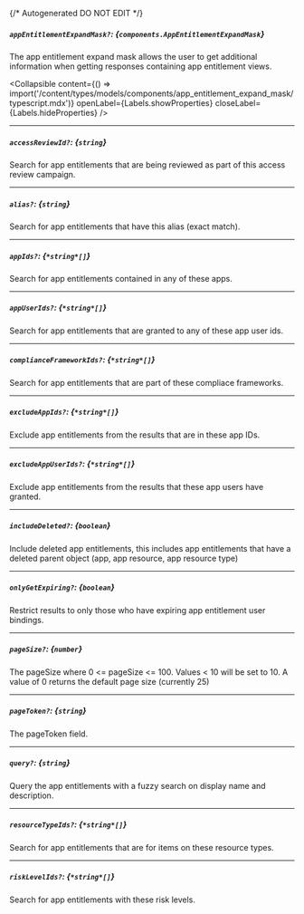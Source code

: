 {/* Autogenerated DO NOT EDIT  */}

##### `appEntitlementExpandMask?`: *{`components.AppEntitlementExpandMask`}*
The app entitlement expand mask allows the user to get additional information when getting responses containing app entitlement views.

<Collapsible content={() => import('/content/types/models/components/app_entitlement_expand_mask/typescript.mdx')} openLabel={Labels.showProperties} closeLabel={Labels.hideProperties} />


---
##### `accessReviewId?`: *{`string`}*
Search for app entitlements that are being reviewed as part of this access review campaign.

---
##### `alias?`: *{`string`}*
Search for app entitlements that have this alias (exact match).

---
##### `appIds?`: *{`*string*[]`}*
Search for app entitlements contained in any of these apps.

---
##### `appUserIds?`: *{`*string*[]`}*
Search for app entitlements that are granted to any of these app user ids.

---
##### `complianceFrameworkIds?`: *{`*string*[]`}*
Search for app entitlements that are part of these compliace frameworks.

---
##### `excludeAppIds?`: *{`*string*[]`}*
Exclude app entitlements from the results that are in these app IDs.

---
##### `excludeAppUserIds?`: *{`*string*[]`}*
Exclude app entitlements from the results that these app users have granted.

---
##### `includeDeleted?`: *{`boolean`}*
Include deleted app entitlements, this includes app entitlements that have a deleted parent object (app, app resource, app resource type)

---
##### `onlyGetExpiring?`: *{`boolean`}*
Restrict results to only those who have expiring app entitlement user bindings.

---
##### `pageSize?`: *{`number`}*
The pageSize where 0 \<\= pageSize \<\= 100. Values \< 10 will be set to 10. A value of 0 returns the default page size (currently 25)

---
##### `pageToken?`: *{`string`}*
The pageToken field.

---
##### `query?`: *{`string`}*
Query the app entitlements with a fuzzy search on display name and description.

---
##### `resourceTypeIds?`: *{`*string*[]`}*
Search for app entitlements that are for items on these resource types.

---
##### `riskLevelIds?`: *{`*string*[]`}*
Search for app entitlements with these risk levels.



